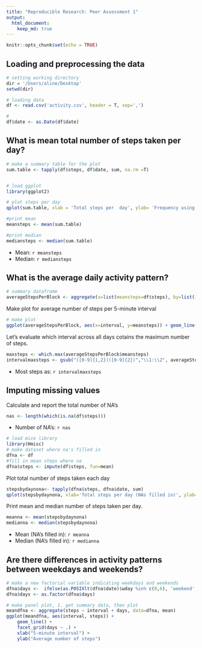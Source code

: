 ```yaml
---
title: "Reproducible Research: Peer Assessment 1"
output:
  html_document: 
    keep_md: true 
---
```


```r
knitr::opts_chunk$set(echo = TRUE)
```

## Loading and preprocessing the data

```r
# setting working directory
dir = '/Users/aline/Desktop'
setwd(dir)

# loading data
df <- read.csv('activity.csv', header = T, sep=',')

#
df$date <- as.Date(df$date)

```


## What is mean total number of steps taken per day?
```r


# make a summary table for the plot
sum.table <- tapply(df$steps, df$date, sum, na.rm =T)


# load ggplot
library(ggplot2)

# plot steps per day
qplot(sum.table, xlab = 'Total steps per  day', ylab= 'Frequency using binwidth 1000', binwidth = 1000)
```

```r

#print mean
meansteps <- mean(sum.table)

#print median
mediansteps <- median(sum.table)

```

* Mean: `r meansteps`   
* Median: `r mediansteps`  


## What is the average daily activity pattern?

```r
# summary dataframe
averageStepsPerBlock <- aggregate(x=list(meansteps=df$steps), by=list(interval=df$interval), FUN= mean,na.rm= T)
```

Make plot for average number of steps per 5-minute interval
```r

# make plot
ggplot(averageStepsPerBlock, aes(x=interval, y=meansteps)) + geom_line() + xlab('5 minute intervals')+ ylab('Average number of steps')

```
Let's evaluate which interval across all days cotains the maximum number of steps.

```r
maxsteps <- which.max(averageStepsPerBlock$meansteps)
intervalmaxsteps <- gsub("([0-9]{1,2})([0-9]{2})","\\1:\\2", averageStepsPerBlock[maxsteps,'interval'])

```

* Most steps as: `r intervalmaxsteps`

## Imputing missing values
Calculate and report the total number of NA's
```r
nas <- length(which(is.na(df$steps)))
```

* Number of NA's: `r nas`


```r
# load mice library
library(Hmisc)
# make dataset where na's filled in
dfna <- df
#fill in mean steps where na
dfna$steps <- impute(df$steps, fun=mean)
```

Plot total number of steps taken each day
```r
stepsbydaynona<- tapply(dfna$steps, dfna$date, sum)
qplot(stepsbydaynona, xlab='Total steps per day (NAs filled in)', ylab='Frequency using binwidth 1000', binwidth=1000)
```
Print mean and median number of steps taken per day.
```r
meanna <- mean(stepsbydaynona)
medianna <- median(stepsbydaynona)

```

* Mean (NA's filled in): `r meanna`
* Median (NA's filled in): `r medianna`  


## Are there differences in activity patterns between weekdays and weekends?
```r
# make a new factorial variable indicating weekdays and weekends
dfna$days <-  ifelse(as.POSIXlt(dfna$date)$wday %in% c(0,6), 'weekend', 'weekday')
dfna$days <- as.factor(dfna$days)

# make panel plot, 1. get summary data, then plot
meandfna <- aggregate(steps ~ interval + days, data=dfna, mean)
ggplot(meandfna, aes(interval, steps)) + 
    geom_line() + 
    facet_grid(days ~ .) +
    xlab("5-minute interval") + 
    ylab("Average number of steps")
```
